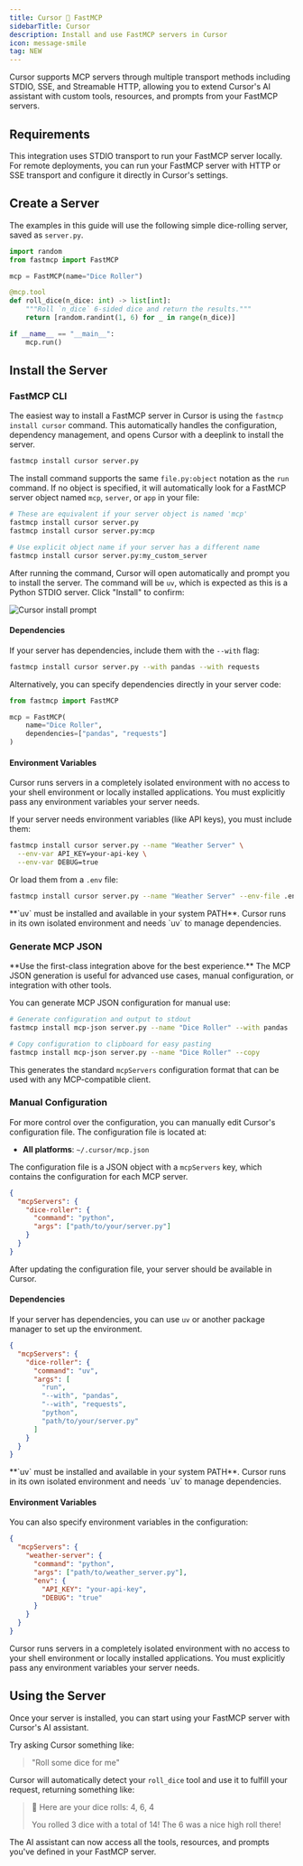```yaml
---
title: Cursor 🤝 FastMCP
sidebarTitle: Cursor
description: Install and use FastMCP servers in Cursor
icon: message-smile
tag: NEW
---
```



<LocalFocusTip />

Cursor supports MCP servers through multiple transport methods including STDIO, SSE, and Streamable HTTP, allowing you to extend Cursor's AI assistant with custom tools, resources, and prompts from your FastMCP servers.

## Requirements

This integration uses STDIO transport to run your FastMCP server locally. For remote deployments, you can run your FastMCP server with HTTP or SSE transport and configure it directly in Cursor's settings.

## Create a Server

The examples in this guide will use the following simple dice-rolling server, saved as `server.py`.

```python server.py
import random
from fastmcp import FastMCP

mcp = FastMCP(name="Dice Roller")

@mcp.tool
def roll_dice(n_dice: int) -> list[int]:
    """Roll `n_dice` 6-sided dice and return the results."""
    return [random.randint(1, 6) for _ in range(n_dice)]

if __name__ == "__main__":
    mcp.run()
```

## Install the Server

### FastMCP CLI
<VersionBadge version="2.10.3" />

The easiest way to install a FastMCP server in Cursor is using the `fastmcp install cursor` command. This automatically handles the configuration, dependency management, and opens Cursor with a deeplink to install the server.

```bash
fastmcp install cursor server.py
```

The install command supports the same `file.py:object` notation as the `run` command. If no object is specified, it will automatically look for a FastMCP server object named `mcp`, `server`, or `app` in your file:

```bash
# These are equivalent if your server object is named 'mcp'
fastmcp install cursor server.py
fastmcp install cursor server.py:mcp

# Use explicit object name if your server has a different name
fastmcp install cursor server.py:my_custom_server
```

After running the command, Cursor will open automatically and prompt you to install the server. The command will be `uv`, which is expected as this is a Python STDIO server. Click "Install" to confirm:

![Cursor install prompt](./cursor-install-mcp.png)

#### Dependencies

If your server has dependencies, include them with the `--with` flag:

```bash
fastmcp install cursor server.py --with pandas --with requests
```

Alternatively, you can specify dependencies directly in your server code:

```python server.py
from fastmcp import FastMCP

mcp = FastMCP(
    name="Dice Roller",
    dependencies=["pandas", "requests"]
)
```

#### Environment Variables

<Warning>
Cursor runs servers in a completely isolated environment with no access to your shell environment or locally installed applications. You must explicitly pass any environment variables your server needs.
</Warning>

If your server needs environment variables (like API keys), you must include them:

```bash
fastmcp install cursor server.py --name "Weather Server" \
  --env-var API_KEY=your-api-key \
  --env-var DEBUG=true
```

Or load them from a `.env` file:

```bash
fastmcp install cursor server.py --name "Weather Server" --env-file .env
```

<Warning>
**`uv` must be installed and available in your system PATH**. Cursor runs in its own isolated environment and needs `uv` to manage dependencies.
</Warning>

### Generate MCP JSON

<Note>
**Use the first-class integration above for the best experience.** The MCP JSON generation is useful for advanced use cases, manual configuration, or integration with other tools.
</Note>

You can generate MCP JSON configuration for manual use:

```bash
# Generate configuration and output to stdout
fastmcp install mcp-json server.py --name "Dice Roller" --with pandas

# Copy configuration to clipboard for easy pasting
fastmcp install mcp-json server.py --name "Dice Roller" --copy
```

This generates the standard `mcpServers` configuration format that can be used with any MCP-compatible client.

### Manual Configuration

For more control over the configuration, you can manually edit Cursor's configuration file. The configuration file is located at:
- **All platforms**: `~/.cursor/mcp.json`

The configuration file is a JSON object with a `mcpServers` key, which contains the configuration for each MCP server.

```json
{
  "mcpServers": {
    "dice-roller": {
      "command": "python",
      "args": ["path/to/your/server.py"]
    }
  }
}
```

After updating the configuration file, your server should be available in Cursor.

#### Dependencies

If your server has dependencies, you can use `uv` or another package manager to set up the environment.

```json
{
  "mcpServers": {
    "dice-roller": {
      "command": "uv",
      "args": [
        "run",
        "--with", "pandas",
        "--with", "requests", 
        "python",
        "path/to/your/server.py"
      ]
    }
  }
}
```

<Warning>
**`uv` must be installed and available in your system PATH**. Cursor runs in its own isolated environment and needs `uv` to manage dependencies.
</Warning>

#### Environment Variables

You can also specify environment variables in the configuration:

```json
{
  "mcpServers": {
    "weather-server": {
      "command": "python",
      "args": ["path/to/weather_server.py"],
      "env": {
        "API_KEY": "your-api-key",
        "DEBUG": "true"
      }
    }
  }
}
```

<Warning>
Cursor runs servers in a completely isolated environment with no access to your shell environment or locally installed applications. You must explicitly pass any environment variables your server needs.
</Warning>

## Using the Server

Once your server is installed, you can start using your FastMCP server with Cursor's AI assistant.

Try asking Cursor something like:

> "Roll some dice for me"

Cursor will automatically detect your `roll_dice` tool and use it to fulfill your request, returning something like:

> 🎲 Here are your dice rolls: 4, 6, 4
> 
> You rolled 3 dice with a total of 14! The 6 was a nice high roll there!

The AI assistant can now access all the tools, resources, and prompts you've defined in your FastMCP server.